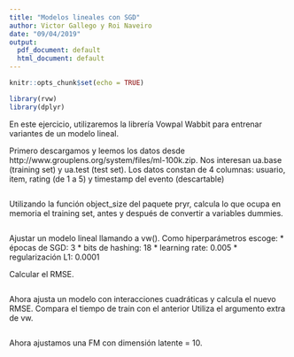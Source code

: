 ```yaml
---
title: "Modelos lineales con SGD"
author: Victor Gallego y Roi Naveiro
date: "09/04/2019"
output:
  pdf_document: default
  html_document: default
---
```


```r
knitr::opts_chunk$set(echo = TRUE)
```


```r
library(rvw)
library(dplyr)
```

En este ejercicio, utilizaremos la librería Vowpal Wabbit para entrenar variantes de un modelo lineal.

Primero descargamos y leemos los datos desde http://www.grouplens.org/system/files/ml-100k.zip.
Nos interesan ua.base (training set) y ua.test (test set).
Los datos constan de 4 columnas: usuario, item, rating (de 1 a 5) y timestamp del evento (descartable)

```r

```

Utilizando la función object_size del paquete pryr, calcula lo que ocupa en memoria el training set, 
antes y después de convertir a variables dummies.

```r

```

Ajustar un modelo lineal llamando a vw().
Como hiperparámetros escoge:
* épocas de SGD: 3
* bits de hashing: 18
* learning rate: 0.005
* regularización L1: 0.0001

Calcular el RMSE.
```r

```

Ahora ajusta un modelo con interacciones cuadráticas y calcula el nuevo RMSE. Compara el tiempo de train con el anterior
Utiliza el argumento extra de vw.

```r

```

Ahora ajustamos una FM con dimensión latente = 10.

```r

```


